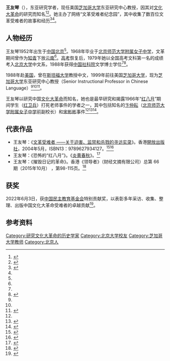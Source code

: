 '''王友琴'''（{{bd|1952年||}}），东亚研究学者，现任美国[[芝加哥大学|芝加哥大学]]东亚研究中心教授，因其对[[文化大革命|文化大革命]]的研究而知名<ref name=":0">{{Cite web|title=Youqin Wang|url=https://ceas.uchicago.edu/directory/youqin-wang|accessdate=2021-03-10|work=|publisher=芝加哥大学|language=en|archive-date=2020-11-25|archive-url=https://web.archive.org/web/20201125203121/https://ceas.uchicago.edu/directory/youqin-wang|dead-url=no}}</ref><ref name=":1">{{Cite web |date=2009-03-25 |title=王友琴：巫宁坤先生的《孤琴》 |url=http://www.hybsl.cn/beijingcankao/beijingfenxi/2019-08-13/70192.html |url-status=live |work= |language=zh |publisher=胡耀邦史料信息网 |archive-url=https://web.archive.org/web/20220615112100/http://www.hybsl.cn/beijingcankao/beijingfenxi/2019-08-13/70192.html |archive-date=2022-06-15}}</ref>。她主办了网络“文革受难者纪念园”，其中收集了数百位文革受难者的故事和经历<ref>{{Cite web|title=中国文革受难者纪念园|url=https://ywang.uchicago.edu/history/|accessdate=2021-03-27|work=|publisher=芝加哥大学|archive-date=2020-11-08|archive-url=https://web.archive.org/web/20201108035621/http://ywang.uchicago.edu/history/|dead-url=no}}</ref><ref name=":2" />。

== 人物经历 ==
王友琴1952年出生于[[中华人民共和国|中国]][[北京市|北京]]<ref name=":1" />。1968年毕业于[[北京师范大学附属女子中学|北京师范大学附属女子中学]]，文革期间曾作为[[知青|知青]]下放[[云南省|云南]]<ref name=":1" />。[[普通高等学校招生全国统一考试|高考]]恢复后，1979年她以全国高考文科第一名的成绩考入[[北京大学|北京大学]]中文系，1988年获得[[中国社科院|中国社科院]]文学博士学位<ref name=":1" /><ref name=":2">{{Cite web |date=2017 |title=Cultural revelations |url=https://mag.uchicago.edu/law-policy-society/cultural-revelations |work=[[芝加哥大学|芝加哥大学]] |language=en |publisher=''The University of Chicago Magazine'' |archive-url=https://web.archive.org/web/20201028175811/https://mag.uchicago.edu/law-policy-society/cultural-revelations |archive-date=2020-10-28 |accessdate= |dead-url=no}}</ref>。

1988年赴[[美国|美国]]，曾在[[斯坦福大学|斯坦福大学]]教授中文，1999年前往美国[[芝加哥大学|芝加哥大学]]，现为[[芝加哥大学|芝加哥大学]]东亚研究中心教授（Senior Instructional Professor in Chinese Language）<ref name=":0" /><ref name=":2" /><ref>{{Cite web|title=YOUQIN WANG'S WEB SITE|url=https://ywang.uchicago.edu/|accessdate=2021-03-10|work=|publisher=芝加哥大学|archive-date=2020-07-19|archive-url=https://web.archive.org/web/20200719112812/http://ywang.uchicago.edu/|dead-url=no}}</ref>。

王友琴以研究中国[[文化大革命|文化大革命]]而知名，她也是最早研究和揭露1966年“[[红八月|红八月]]”期间学生（[[红卫兵|红卫兵]]）打死老师事件的学者之一，其中包括知名的[[卞仲耘|卞仲耘]]（[[北京师范大学附属女子中学|北京师范大学附属女子中学]]前副校长）和[[宋彬彬|宋彬彬]]事件<ref name=":2" /><ref>{{Cite web |date=2006-05-22 |title=王友琴談卞仲耘之死：學生打老師的革命 |url=https://www.rfi.fr/tw/中國/20060522-王友琴談卞仲耘之死：學生打老師的革命 |work=[[法國國際廣播電台|法國國際廣播電台]] |language=zh |archive-url=https://web.archive.org/web/20210418073319/https://www.rfi.fr/tw/%E4%B8%AD%E5%9C%8B/20060522-%E7%8E%8B%E5%8F%8B%E7%90%B4%E8%AB%87%E5%8D%9E%E4%BB%B2%E8%80%98%E4%B9%8B%E6%AD%BB%EF%BC%9A%E5%AD%B8%E7%94%9F%E6%89%93%E8%80%81%E5%B8%AB%E7%9A%84%E9%9D%A9%E5%91%BD |archive-date=2021-04-18 |accessdate= |dead-url=no}}</ref><ref>{{Cite web|title=紅八月與紅衛兵◎ 王友琴|url=http://www.open.com.hk/old_version/0909p29.html|accessdate=2021-03-10|work=|publisher=[[开放出版社|开放出版社]]|archive-date=2020-12-17|archive-url=https://web.archive.org/web/20201217023653/http://www.open.com.hk/old_version/0909p29.html|dead-url=no}}</ref>。

== 代表作品 ==

* 王友琴：《[[文革受难者|文革受难者 ——关于迫害、监禁和杀戮的寻访实录]]》。香港[[開放出版社|開放出版社]]，2004年5月，ISBN13：9789627934127。<ref>{{Cite web|title=文革受難者――關於迫害、監禁與殺戮的尋訪實錄|url=http://www.sanmin.com.tw/Product/index/006279107|accessdate=2021-03-10|work=三民網路書店|archive-date=2021-07-11|archive-url=https://web.archive.org/web/20210711150800/https://www.sanmin.com.tw/Product/index/006279107|dead-url=no}}</ref><ref>{{Cite book|url=https://ywang.uchicago.edu/history/victim_ebook_070505.pdf|title=文革受难者 ——关于迫害、监禁和杀戮的寻访实录|first=|last=王友琴|access-date=2021-03-10|archive-date=2021-07-28|archive-url=https://web.archive.org/web/20210728084332/http://ywang.uchicago.edu/history/victim_ebook_070505.pdf|dead-url=no}}</ref>
* 王友琴：《恐怖的“红八月”》。《[[炎黄春秋|炎黄春秋]]》。<ref name=":15">{{Cite web|title=恐怖的“红八月”|url=http://www.yhcqw.com/33/8055.html|accessdate=2019-12-10|author=王友琴|date=|format=|work=|publisher=《[[炎黄春秋|炎黄春秋]]》|language=zh|dead-url=yes|archive-url=https://web.archive.org/web/20191210070701/http://www.yhcqw.com/33/8055.html|archive-date=2019-12-10}}</ref>
* 王友琴：《摧毁日记的革命》。香港《领导者》（财经文摘有限公司）总第 66 期（2015年10月） ，第98-115页。<ref>{{Cite book|title=摧毁日记的革命|last=王友琴|url=https://ywang.uchicago.edu/history/docs/RevolutionDestroysDiariesaJapaneseTranslation.pdf|access-date=2021-03-10|archive-date=2021-11-19|archive-url=https://web.archive.org/web/20211119233703/https://ywang.uchicago.edu/history/docs/RevolutionDestroysDiariesaJapaneseTranslation.pdf|dead-url=no}}</ref>

== 获奖 ==

2022年6月3日，获[[中国民主教育基金会|中国民主教育基金会]]特别贡献奖，以表彰多年采访、收集、整理、出版中国文化大革命受难者的卓越贡献<ref>{{Cite web |date=2022年 |title=王友琴 |url=http://www.cdef.link/%e7%8e%8b%e5%8f%8b%e7%90%b4/ |url-status=live |website=中國民主教育基金會 |language=zh |archive-url=https://web.archive.org/web/20220630055057/http://www.cdef.link/%E7%8E%8B%E5%8F%8B%E7%90%B4/ |archive-date=2022-06-30 |access-date=}}</ref>。

== 参考资料 ==
{{reflist|2}}

{{normdaten|VIAF=54435465|ISNI=000000003153652X|NLC=000280139}}
{{DEFAULTSORT:wang youqin}}
[[Category:研究文化大革命的历史学家|Category:研究文化大革命的历史学家]]
[[Category:北京大学校友|Category:北京大学校友]]
[[Category:芝加哥大学教师|Category:芝加哥大学教师]]
[[Category:北京人|Category:北京人]]